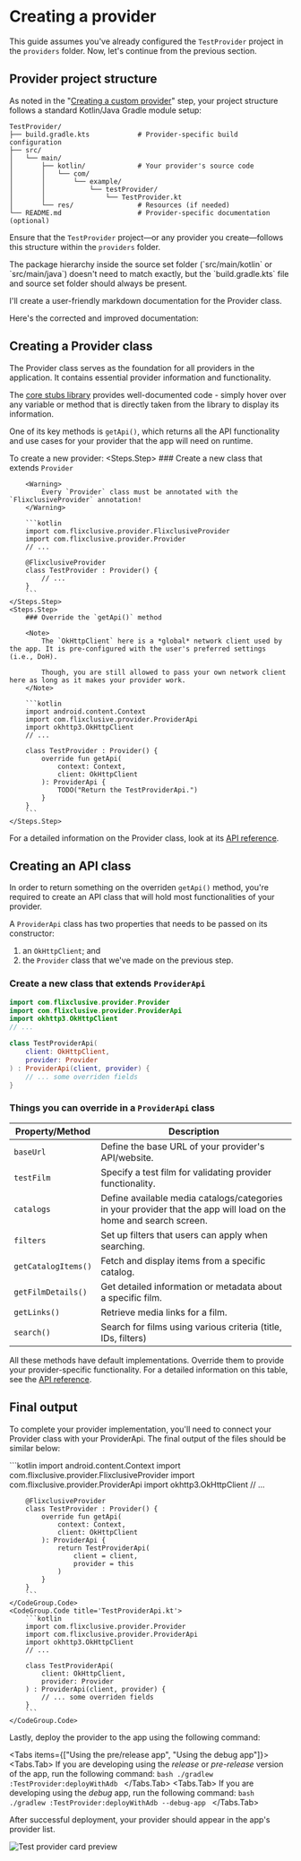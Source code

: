 
# Creating a provider

This guide assumes you've already configured the `TestProvider` project in the `providers` folder. Now, let's continue from the previous section.

## Provider project structure

As noted in the "[Creating a custom provider](/getting-started/installation#creating-a-custom-provider)" step, your project structure follows a standard Kotlin/Java Gradle module setup:

```
TestProvider/
├── build.gradle.kts            # Provider-specific build configuration
├── src/
│   └── main/
│       ├── kotlin/             # Your provider's source code
│       │   └── com/
│       │       └── example/
│       │           └── testProvider/
│       │               └── TestProvider.kt
│       └── res/                # Resources (if needed)
└── README.md                   # Provider-specific documentation (optional)
```

Ensure that the `TestProvider` project—or any provider you create—follows this structure within the `providers` folder.

<Note>
    The package hierarchy inside the source set folder (`src/main/kotlin` or `src/main/java`) doesn't need to match exactly, but the `build.gradle.kts` file and source set folder should always be present.
</Note>

I'll create a user-friendly markdown documentation for the Provider class.

Here's the corrected and improved documentation:

## Creating a Provider class

The Provider class serves as the foundation for all providers in the application. It contains essential provider information and functionality.

The [core stubs library](/provider/configuration#core-stubs-library) provides well-documented code - simply hover over any variable or method that is directly taken from the library to display its information.

One of its key methods is `getApi()`, which returns all the API functionality and use cases for your provider that the app will need on runtime.

To create a new provider:
<Steps>
    <Steps.Step>
        ### Create a new class that extends `Provider`

        <Warning>
            Every `Provider` class must be annotated with the `FlixclusiveProvider` annotation!
        </Warning>

        ```kotlin
        import com.flixclusive.provider.FlixclusiveProvider
        import com.flixclusive.provider.Provider
        // ...

        @FlixclusiveProvider
        class TestProvider : Provider() {
            // ...
        }
        ```
    </Steps.Step>
    <Steps.Step>
        ### Override the `getApi()` method

        <Note>
            The `OkHttpClient` here is a *global* network client used by the app. It is pre-configured with the user's preferred settings (i.e., DoH).
            
            Though, you are still allowed to pass your own network client here as long as it makes your provider work.
        </Note>

        ```kotlin
        import android.content.Context
        import com.flixclusive.provider.ProviderApi
        import okhttp3.OkHttpClient
        // ...

        class TestProvider : Provider() {
            override fun getApi(
                context: Context,
                client: OkHttpClient
            ): ProviderApi {
                TODO("Return the TestProviderApi.")
            }
        }
        ```
    </Steps.Step>
</Steps>

For a detailed information on the Provider class, look at its [API reference](https://flixclusiveorg.github.io/core-stubs/provider/com.flixclusive.provider/-provider/index.html).

## Creating an API class

In order to return something on the overriden `getApi()` method, you're required to create an API class that will hold most functionalities of your provider.

A `ProviderApi` class has two properties that needs to be passed on its constructor:
1. an `OkHttpClient`; and
2. the `Provider` class that we've made on the previous step.

### Create a new class that extends `ProviderApi`

```kotlin
import com.flixclusive.provider.Provider
import com.flixclusive.provider.ProviderApi
import okhttp3.OkHttpClient
// ...

class TestProviderApi(
    client: OkHttpClient,
    provider: Provider
) : ProviderApi(client, provider) {
    // ... some overriden fields
}
```

### Things you can override in a `ProviderApi` class

| Property/Method | Description |
|----------------|-------------|
| `baseUrl` | Define the base URL of your provider's API/website. |
| `testFilm` | Specify a test film for validating provider functionality. |
| `catalogs` | Define available media catalogs/categories in your provider that the app will load on the home and search screen. |
| `filters` | Set up filters that users can apply when searching. |
| `getCatalogItems()` | Fetch and display items from a specific catalog. |
| `getFilmDetails()` | Get detailed information or metadata about a specific film. |
| `getLinks()` | Retrieve media links for a film. |
| `search()` | Search for films using various criteria (title, IDs, filters) |

All these methods have default implementations. Override them to provide your provider-specific functionality. For a detailed information on this table, see the [API reference](https://flixclusiveorg.github.io/core-stubs/provider/com.flixclusive.provider/-provider-api/index.html).

## Final output

To complete your provider implementation, you'll need to connect your Provider class with your ProviderApi. The final output of the files should be similar below:

<CodeGroup>
    <CodeGroup.Code title='TestProvider.kt'>
        ```kotlin
        import android.content.Context
        import com.flixclusive.provider.FlixclusiveProvider
        import com.flixclusive.provider.ProviderApi
        import okhttp3.OkHttpClient
        // ...
        
        @FlixclusiveProvider
        class TestProvider : Provider() {
            override fun getApi(
                context: Context,
                client: OkHttpClient
            ): ProviderApi {
                return TestProviderApi(
                    client = client,
                    provider = this
                )
            }
        }
        ```
    </CodeGroup.Code>
    <CodeGroup.Code title='TestProviderApi.kt'>
        ```kotlin
        import com.flixclusive.provider.Provider
        import com.flixclusive.provider.ProviderApi
        import okhttp3.OkHttpClient
        // ...

        class TestProviderApi(
            client: OkHttpClient,
            provider: Provider
        ) : ProviderApi(client, provider) {
            // ... some overriden fields
        }
        ```
    </CodeGroup.Code>
</CodeGroup>

Lastly, deploy the provider to the app using the following command:

<Tabs items={["Using the pre/release app", "Using the debug app"]}>
   <Tabs.Tab>
      If you are developing using the *release* or *pre-release* version of the app, run the following command:
      ```bash
      ./gradlew :TestProvider:deployWithAdb
      ```
   </Tabs.Tab>
   <Tabs.Tab>
      If you are developing using the *debug* app, run the following command:
      ```bash
      ./gradlew :TestProvider:deployWithAdb --debug-app
      ```
   </Tabs.Tab>
</Tabs>

After successful deployment, your provider should appear in the app's provider list.
<Frame>
    <img src={testProviderCardPreview.src} alt="Test provider card preview" />
</Frame>